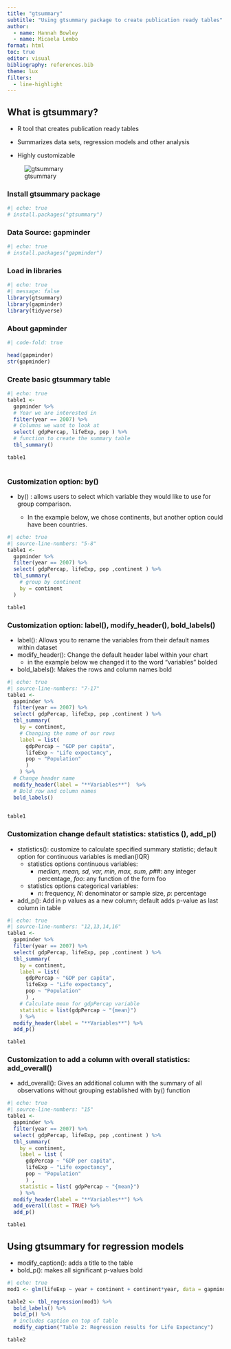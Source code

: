 ```yaml
---
title: "gtsummary"
subtitle: "Using gtsummary package to create publication ready tables"
author:
  - name: Hannah Bowley
  - name: Micaela Lembo
format: html
toc: true
editor: visual
bibliography: references.bib
theme: lux
filters: 
  - line-highlight
---
```


## What is gtsummary?

-   R tool that creates publication ready tables

-   Summarizes data sets, regression models and other analysis

-   Highly customizable

![gtsummary](logo.png)

### Install gtsummary package

```r
#| echo: true
# install.packages("gtsummary")
```
### Data Source: gapminder

```r
#| echo: true
# install.packages("gapminder")
```

### Load in libraries

```r
#| echo: true
#| message: false
library(gtsummary)
library(gapminder)
library(tidyverse)
```

### About gapminder
```r
#| code-fold: true

head(gapminder)
str(gapminder)
```

### Create basic gtsummary table

```r
#| echo: true
table1 <- 
  gapminder %>%
  # Year we are interested in
  filter(year == 2007) %>% 
  # Columns we want to look at
  select( gdpPercap, lifeExp, pop ) %>% 
  # function to create the summary table
  tbl_summary()

table1
  
```

### Customization option: **by()**

-   by() : allows users to select which variable they would like to use for group comparison.

    -   In the example below, we chose continents, but another option could have been countries.

```r
#| echo: true
#| source-line-numbers: "5-8"
table1 <- 
  gapminder %>%
  filter(year == 2007) %>%  
  select( gdpPercap, lifeExp, pop ,continent ) %>% 
  tbl_summary(
    # group by continent
    by = continent  
  )

table1

```

### Customization option: **label()**, **modify_header()**, **bold_labels()**

-   label(): Allows you to rename the variables from their default names within dataset
-   modify_header(): Change the default header label within your chart
    -   in the example below we changed it to the word "variables" bolded
-   bold_labels(): Makes the rows and column names bold

```r
#| echo: true
#| source-line-numbers: "7-17"
table1 <- 
  gapminder %>%
  filter(year == 2007) %>% 
  select( gdpPercap, lifeExp, pop ,continent ) %>% 
  tbl_summary(
    by = continent, 
    # Changing the name of our rows 
    label = list( 
      gdpPercap ~ "GDP per capita",
      lifeExp ~ "Life expectancy",
      pop ~ "Population"
      ) 
    ) %>% 
  # Change header name
  modify_header(label = "**Variables**")  %>% 
  # Bold row and column names
  bold_labels()
 

table1

```

### Customization change default statistics: **statistics ()**, **add_p()**

-   statistics(): customize to calculate specified summary statistic; default option for continuous variables is median{IQR} 
    - statistics options continuous variables: 
      - *median, mean, sd, var, min, max, sum, p##*: any integer percentage, *foo*: any function of the form foo
    - statistics options categorical variables: 
      - *n*: frequency, *N*: denominator or sample size, *p*: percentage

-   add_p(): Add in p values as a new column; default adds p-value as last column in table

```r
#| echo: true
#| source-line-numbers: "12,13,14,16"
table1 <- 
  gapminder %>%
  filter(year == 2007) %>% 
  select( gdpPercap, lifeExp, pop ,continent ) %>% 
  tbl_summary(
    by = continent, 
    label = list(
      gdpPercap ~ "GDP per capita",
      lifeExp ~ "Life expectancy",
      pop ~ "Population"
      ) ,
    # Calculate mean for gdpPercap variable
    statistic = list(gdpPercap ~ "{mean}")
    ) %>% 
  modify_header(label = "**Variables**") %>% 
  add_p() 

table1
```

### Customization to add a column with overall statistics: **add_overall()**

-   add_overall(): Gives an additional column with  the summary of all observations without grouping established with by() function

```r
#| echo: true
#| source-line-numbers: "15"
table1 <- 
  gapminder %>%
  filter(year == 2007) %>% 
  select( gdpPercap, lifeExp, pop ,continent ) %>% 
  tbl_summary(
    by = continent, 
    label = list (
      gdpPercap ~ "GDP per capita",
      lifeExp ~ "Life expectancy",
      pop ~ "Population"
      ) ,
    statistic = list( gdpPercap ~ "{mean}")
    ) %>% 
  modify_header(label = "**Variables**") %>% 
  add_overall(last = TRUE) %>% 
  add_p()

table1

```

## Using gtsummary for regression models

-  modify_caption(): adds a title to the table
-  bold_p(): makes all significant p-values bold

```r
#| echo: true
mod1 <- glm(lifeExp ~ year + continent + continent*year, data = gapminder)

table2 <- tbl_regression(mod1) %>% 
  bold_labels() %>% 
  bold_p() %>% 
  # includes caption on top of table
  modify_caption("Table 2: Regression results for Life Expectancy")

table2

```

